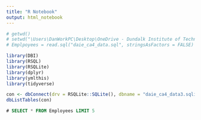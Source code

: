 ```yaml
---
title: "R Notebook"
output: html_notebook
---
```


```r
# getwd()
# setwd("\Users\DanWorkPC\Desktop\OneDrive - Dundalk Institute of Technology\4. Data Analytics for Immersive Environments Files\CA4 Materials\Part A\")
# Emplpoyees = read.sql("daie_ca4_data.sql", stringsAsFactors = FALSE)

```

```r
library(DBI)
library(RSQL)
library(RSQLite)
library(dplyr)
library(ymlthis)
library(tidyverse)

con <- dbConnect(drv = RSQLite::SQLite(), dbname = "daie_ca4_data3.sqlite")
dbListTables(con)
```

```sql
# SELECT * FROM Employees LIMIT 5

```